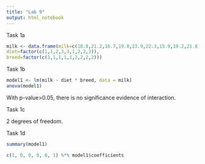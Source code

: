 ```yaml
---
title: "Lab 9"
output: html_notebook
---
```


Task 1a

```r
milk <- data.frame(milk=c(18.8,21.2,16.7,19.8,23.9,22.3,15.9,19.2,21.8),
diet=factor(c(1,1,2,3,3,1,2,2,3)),
breed=factor(c(1,1,1,1,1,2,2,2,2)))
```

Task 1b

```r
model1 <- lm(milk ~ diet * breed, data = milk)
anova(model1)
```

With p-value\>0.05, there is no significance evidence of interaction.

Task 1c

2 degrees of freedom.

Task 1d

```r
summary(model1)
```

```r
c(1, 0, 0, 0, 0, 1) %*% model1$coefficients
```
